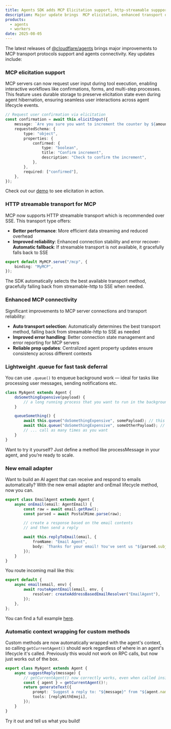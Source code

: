 ```yaml
---
title: Agents SDK adds MCP Elicitation support, http-streamable suppport, task queues, email integration and more
description: Major update brings  MCP elicitation, enhanced transport options,auto transport selection, improved error handling, and reliable prop updates, task queues, and email support
products:
  - agents
  - workers
date: 2025-08-05
---
```


The latest releases of [@cloudflare/agents](https://github.com/cloudflare/agents) brings major improvements to MCP transport protocols support and agents connectivity. Key updates include:

### MCP elicitation support

MCP servers can now request user input during tool execution, enabling interactive workflows like confirmations, forms, and multi-step processes. This feature uses durable storage to preserve elicitation state even during agent hibernation, ensuring seamless user interactions across agent lifecycle events.

```ts
// Request user confirmation via elicitation
const confirmation = await this.elicitInput({
	message: `Are you sure you want to increment the counter by ${amount}?`,
	requestedSchema: {
		type: "object",
		properties: {
			confirmed: {
				type: "boolean",
				title: "Confirm increment",
				description: "Check to confirm the increment",
			},
		},
		required: ["confirmed"],
	},
});
```

Check out our [demo](https://github.com/whoiskatrin/agents/tree/main/examples/mcp-elicitation-demo) to see elicitation in action.

### HTTP streamable transport for MCP

MCP now supports HTTP streamable transport which is recommended over SSE. This transport type offers:

- **Better performance**: More efficient data streaming and reduced overhead
- **Improved reliability**: Enhanced connection stability and error recover- **Automatic fallback**: If streamable transport is not available, it gracefully falls back to SSE

```ts
export default MyMCP.serve("/mcp", {
	binding: "MyMCP",
});
```

The SDK automatically selects the best available transport method, gracefully falling back from streamable-http to SSE when needed.

### Enhanced MCP connectivity

Significant improvements to MCP server connections and transport reliability:

- **Auto transport selection**: Automatically determines the best transport method, falling back from streamable-http to SSE as needed
- **Improved error handling**: Better connection state management and error reporting for MCP servers
- **Reliable prop updates**: Centralized agent property updates ensure consistency across different contexts

### Lightweight .queue for fast task deferral

You can use `.queue()` to enqueue background work — ideal for tasks like processing user messages, sending notifications etc.

```ts
class MyAgent extends Agent {
	doSomethingExpensive(payload) {
		// a long running process that you want to run in the background
	}

	queueSomething() {
		await this.queue("doSomethingExpensive", somePayload); // this will NOT block further execution, and runs in the background
		await this.queue("doSomethingExpensive", someOtherPayload); // the callback will NOT run until the previous callback is complete
		// ... call as many times as you want
	}
}
```

Want to try it yourself? Just define a method like processMessage in your agent, and you’re ready to scale.

### New email adapter

Want to build an AI agent that can receive and respond to emails automatically? With the new email adapter and onEmail lifecycle method, now you can.

```ts
export class EmailAgent extends Agent {
	async onEmail(email: AgentEmail) {
		const raw = await email.getRaw();
		const parsed = await PostalMime.parse(raw);

		// create a response based on the email contents
		// and then send a reply

		await this.replyToEmail(email, {
			fromName: "Email Agent",
			body: `Thanks for your email! You've sent us "${parsed.subject}". We'll process it shortly.`,
		});
	}
}
```

You route incoming mail like this:

```ts
export default {
	async email(email, env) {
		await routeAgentEmail(email, env, {
			resolver: createAddressBasedEmailResolver("EmailAgent"),
		});
	},
};
```

You can find a full example [here](https://github.com/cloudflare/agents/tree/main/examples/email-agent).

### Automatic context wrapping for custom methods

Custom methods are now automatically wrapped with the agent's context, so calling `getCurrentAgent()` should work regardless of where in an agent's lifecycle it's called. Previously this would not work on RPC calls, but now just works out of the box.

```ts
export class MyAgent extends Agent {
	async suggestReply(message) {
		// getCurrentAgent() now correctly works, even when called inside an RPC method
		const { agent } = getCurrentAgent()!;
		return generateText({
			prompt: `Suggest a reply to: "${message}" from "${agent.name}"`,
			tools: [replyWithEmoji],
		});
	}
}
```

Try it out and tell us what you build!
